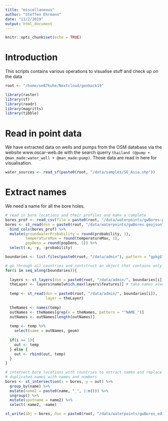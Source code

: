 ```yaml
---
title: "miscellaneous"
author: "Steffen Ehrmann"
date: "11/2/2019"
output: html_document
---
```


```r
knitr::opts_chunk$set(echo = TRUE)
```

# Introduction

This scripts contains various operations to visualise stuff and check up on the data

```r
root <- "/home/se87kuhe/Nextcloud/geohack19"
```

```r
library(raster)
library(sf)
library(readr)
library(magritts)
library(tibble)
```

# Read in point data

We have extracted data on wells and pumps from the OSM database via the website www.oscar-web.de with the search querry `thailand (@pump + @man_made:water_well + @man_made:pump)`.
Those data are read in here for visualisation.

```r
water_sources <- read_sf(paste0(root, "/data/samples/SE_Asia.shp"))
```


# Extract names

We need a name for all the bore holes.

```r
# read in bore locations and their profiles and make a complete
bores_prof <- read_csv(file = paste0(root, "/data/waterpoints/gwBores-profile.csv"))
bores <- st_read(dsn = paste0(root, "/data/waterpoints/gwBores.geojson")) %>% 
  bind_cols(bores_prof) %>% 
  mutate(groundwaterProbability = round(probability, 1),
         temperatureMax = round(temperatureMax, 1),
         popDens = round(popDens, 1)) %>% 
  select(-x, -y, -probability)

boundaries <- list.files(paste0(root, "/data/admin"), pattern = "gpkg$")

# go through all countries and contstruct an object that contains only name and geometry
for(i in seq_along(boundaries)){
  
  layers <- st_layers(dsn = paste0(root, "/data/admin/", boundaries[i]))
  theLayer <- layers$name[which.max(layers$features)] # take names always from the "smallest" admin unit
  
  temp <- st_read(dsn = paste0(root, "/data/admin/", boundaries[i]),
                  layer = theLayer)
  
  theNames <- names(temp)
  outNames <- theNames[grep(x = theNames, pattern = "^NAME_")]
  outNames <- outNames[length(outNames)]
  
  temp <- temp %>% 
    select(name = outNames, geom)
  
  if(i == 1){
    out <- temp
  } else {
    out <- rbind(out, temp)
  }
}

# intersect bore locations with countries to extract names and replace
# duplicated names with names and numbers
bores <- st_intersection(x = bores, y = out) %>% 
  group_by(name) %>% 
  mutate(name2 = paste0(name, "_", 1:n())) %>% 
  ungroup() %>% 
  mutate(spotname = name2) %>% 
  select(-name2, -name)

st_write(obj = bores, dsn = paste0(root, "/data/waterpoints/gwBores_edit.geojson"))
```
